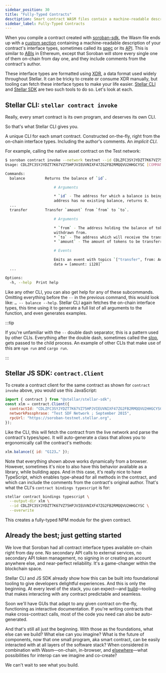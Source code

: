 ```yaml
---
sidebar_position: 30
title: "Fully-Typed Contracts"
desctiption: Smart contract WASM files contain a machine-readable description of the interface type.
sidebar_label: Fully-Typed Contracts
---
```


<head>
  <title>
    {`Smart contract WASM files contain a machine-readable description of the
    interface type.`}
  </title>
  <meta charSet="utf-8" />
  <meta
    property="og:title"
    content="Smart contract WASM files contain a machine-readable description of the interface type."
  />
  <meta
    property="og:description"
    content="All smart contract interface types will be available on-chain right away with no secondary API calls to external services, no secondary API management, and more."
  />
</head>

When you compile a contract created with [soroban-sdk](../../../../tools/sdks/library.mdx#soroban-rust-sdk), the Wasm file ends up with a [custom section](https://webassembly.github.io/spec/core/appendix/custom.html) containing a machine-readable description of your contract's interface types, sometimes called its [spec](https://github.com/stellar/rs-soroban-sdk/tree/main/soroban-spec) or its [API](https://github.com/stellar/soroban-docs/pull/381#issuecomment-1507283476). This is similar to [ABIs](https://www.quicknode.com/guides/ethereum-development/smart-contracts/what-is-an-abi/) in Ethereum, except that Soroban will store every single one of them on-chain from day one, and they include comments from the contract's author.

These interface types are formatted using [XDR](../../data-format/xdr.mdx), a data format used widely throughout Stellar. It can be tricky to create or consume XDR manually, but tooling can fetch these interface types to make your life easier. [Stellar CLI](../../../../tools/developer-tools/cli/README.mdx#cli) and [Stellar SDK](../../../../tools/sdks/library.mdx#javascript-sdk) are two such tools to do so. Let's look at each.

## Stellar CLI: `stellar contract invoke`

Really, every smart contract is its own program, and deserves its own CLI.

So that's what Stellar CLI gives you.

A unique CLI for each smart contract. Constructed on-the-fly, right from the on-chain interface types. Including the author's comments. An _implicit CLI_.

For example, calling the native asset contract on the Test network:

```bash
$ soroban contract invoke --network testnet --id CDLZFC3SYJYDZT7K67VZ75HPJVIEUVNIXF47ZG2FB2RMQQVU2HHGCYSC -- --help
Usage: CDLZFC3SYJYDZT7K67VZ75HPJVIEUVNIXF47ZG2FB2RMQQVU2HHGCYSC [COMMAND]

Commands:
  balance         Returns the balance of `id`.

                      # Arguments

                      * `id` - The address for which a balance is being queried. If the
                      address has no existing balance, returns 0.
  ...
  transfer        Transfer `amount` from `from` to `to`.

                      # Arguments

                      * `from` - The address holding the balance of tokens which will be
                      withdrawn from.
                      * `to` - The address which will receive the transferred tokens.
                      * `amount` - The amount of tokens to be transferred.

                      # Events

                      Emits an event with topics `["transfer", from: Address, to: Address],
                      data = [amount: i128]`
  ...

Options:
  -h, --help  Print help
```

Like any other CLI, you can also get help for any of these subcommands. Omitting everything before the `--` in the previous command, this would look like: `… -- balance --help`. Stellar CLI again fetches the on-chain interface types, this time using it to generate a full list of all arguments to the function, and even generates examples.

:::tip

If you're unfamiliar with the `--` double dash separator, this is a pattern used by other CLIs. Everything after the double dash, sometimes called the [slop](https://github.com/clap-rs/clap/issues/971), gets passed to the child process. An example of other CLIs that make use of this are `npm run` and `cargo run`.

:::

## Stellar JS SDK: `contract.Client`

To create a contract client for the same contract as shown for `contract invoke` above, you would use this JavaScript:

```js
import { contract } from "@stellar/stellar-sdk";
const xlm = contract.Client({
  contractId: "CDLZFC3SYJYDZT7K67VZ75HPJVIEUVNIXF47ZG2FB2RMQQVU2HHGCYSC",
  networkPassphrase: "Test SDF Network ; September 2015",
  rpcUrl: "https://soroban-testnet.stellar.org",
});
```

Like the CLI, this will fetch the contract from the live network and parse the contract's types/spec. It will auto-generate a class that allows you to ergonomically call the contract's methods:

```js
xlm.balance({ id: "G123…" });
```

Note that everything shown above works dynamically from a browser. However, sometimes it's nice to also have this behavior available as a library, while building apps. And in this case, it's really nice to have TypeScript, which enables type-ahead for all methods in the contract, and which can include the comments from the contract's original author. That's what the CLI's `contract bindings typescript` is for:

```bash
stellar contract bindings typescript \
  --output-dir xlm \
  --id CDLZFC3SYJYDZT7K67VZ75HPJVIEUVNIXF47ZG2FB2RMQQVU2HHGCYSC \
  --overwrite
```

This creates a fully-typed NPM module for the given contract.

## Already the best; just getting started

We love that Soroban had all contract interface types available on-chain right from day one. No secondary API calls to external services, no secondary API token management, no signing in or creating an account anywhere else, and near-perfect reliability. It's a game-changer within the blockchain space.

Stellar CLI and JS SDK already show how this can be built into foundational tooling to give developers delightful experiences. And this is only the beginning. At every level of the stack, you can expect—and [build](https://stellar.org/foundation/grants-and-funding)—tooling that makes interacting with any contract predictable and seamless.

Soon we'll have GUIs that adapt to any given contract on-the-fly, functioning as interactive documentation. If you're writing contracts that make cross-contract calls, most of the code you need can also be auto-generated.

And that's still all just the beginning. With those as the foundations, what else can we build? What else can you imagine? What is the future of components, now that one small program, aka smart contract, can be easily interacted with at all layers of the software stack? When considered in combination with Wasm—on-chain, in-browser, and [elsewhere](https://en.wikipedia.org/wiki/WebAssembly#Implementations)—what possibilities for interop can we imagine and co-create?

We can't wait to see what you build.
